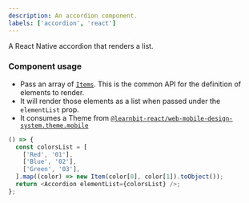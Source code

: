 ```yaml
---
description: An accordion component.
labels: ['accordion', 'react']
---
```



A React Native accordion that renders a list.

### Component usage

- Pass an array of [`Items`](http://bit.cloud/learnbit-react.web-mobile-design-system/api/accordion). This is the common API for the definition of elements to render.
- It will render those elements as a list when passed under the `elementList` prop.
- It consumes a Theme from [`@learnbit-react/web-mobile-design-system.theme.mobile`](http://bit.cloud/learnbit-react.web-mobile-design-system/theme/mobile)

```js live
() => {
  const colorsList = [
    ['Red', '01'],
    ['Blue', '02'],
    ['Green', '03'],
  ].map((color) => new Item(color[0], color[1]).toObject());
  return <Accordion elementList={colorsList} />;
};
```
